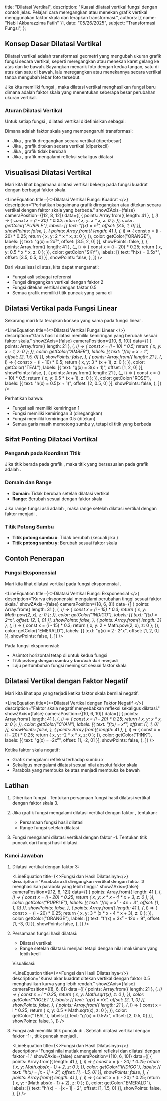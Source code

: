   title: "Dilatasi Vertikal",
  description: "Kuasai dilatasi vertikal fungsi dengan contoh jelas. Pelajari cara meregangkan atau menekan grafik vertikal menggunakan faktor skala dan terapkan transformasi.",
  authors: [{ name: "Nabil Akbarazzima Fatih" }],
  date: "05/26/2025",
  subject: "Transformasi Fungsi",
};


## Konsep Dasar Dilatasi Vertikal

Dilatasi vertikal adalah transformasi geometri yang mengubah ukuran grafik fungsi secara vertikal, seperti meregangkan atau menekan karet gelang ke atas dan ke bawah. Bayangkan menarik foto dengan kedua tangan, satu di atas dan satu di bawah, lalu meregangkan atau menekannya secara vertikal tanpa mengubah lebar foto tersebut.

Jika kita memiliki fungsi <InlineMath math="f(x)" />, maka dilatasi vertikal menghasilkan fungsi baru <InlineMath math="g(x) = k \cdot f(x)" /> dimana <InlineMath math="k" /> adalah faktor skala yang menentukan seberapa besar perubahan ukuran vertikal.

### Aturan Dilatasi Vertikal

Untuk setiap fungsi <InlineMath math="f(x)" />, dilatasi vertikal didefinisikan sebagai:

<BlockMath math="g(x) = k \cdot f(x)" />

Dimana <InlineMath math="k" /> adalah faktor skala yang mempengaruhi transformasi:
- Jika <InlineMath math="k > 1" />, grafik diregangkan secara vertikal (diperbesar)
- Jika <InlineMath math="0 < k < 1" />, grafik ditekan secara vertikal (diperkecil)
- Jika <InlineMath math="k = 1" />, grafik tidak berubah
- Jika <InlineMath math="k < 0" />, grafik mengalami refleksi sekaligus dilatasi

## Visualisasi Dilatasi Vertikal

Mari kita lihat bagaimana dilatasi vertikal bekerja pada fungsi kuadrat <InlineMath math="f(x) = x^2" /> dengan berbagai faktor skala.

<LineEquation
  title={<>Dilatasi Vertikal Fungsi Kuadrat <InlineMath math="f(x) = x^2" /></>}
  description="Perhatikan bagaimana grafik diregangkan atau ditekan secara vertikal dengan faktor skala yang berbeda."
  showZAxis={false}
  cameraPosition={[12, 8, 12]}
  data={[
    {
      points: Array.from({ length: 41 }, (_, i) => {
        const x = (i - 20) * 0.25;
        return { x, y: x * x, z: 0 };
      }),
      color: getColor("PURPLE"),
      labels: [{ text: "f(x) = x²", offset: [3.5, 1, 0] }],
      showPoints: false,
    },
    {
      points: Array.from({ length: 41 }, (_, i) => {
        const x = (i - 20) * 0.25;
        return { x, y: 2 * x * x, z: 0 };
      }),
      color: getColor("ORANGE"),
      labels: [{ text: "g(x) = 2x²", offset: [3.5, 2, 0] }],
      showPoints: false,
    },
    {
      points: Array.from({ length: 41 }, (_, i) => {
        const x = (i - 20) * 0.25;
        return { x, y: 0.5 * x * x, z: 0 };
      }),
      color: getColor("SKY"),
      labels: [{ text: "h(x) = 0.5x²", offset: [3.5, 0.5, 0] }],
      showPoints: false,
    },
  ]}
/>

Dari visualisasi di atas, kita dapat mengamati:
- Fungsi asli <InlineMath math="f(x) = x^2" /> sebagai referensi
- Fungsi <InlineMath math="g(x) = 2x^2" /> diregangkan vertikal dengan faktor 2
- Fungsi <InlineMath math="h(x) = 0.5x^2" /> ditekan vertikal dengan faktor 0.5
- Semua grafik memiliki titik puncak yang sama di <InlineMath math="(0, 0)" />

## Dilatasi Vertikal pada Fungsi Linear

Sekarang mari kita terapkan konsep yang sama pada fungsi linear <InlineMath math="f(x) = x + 1" />.

<LineEquation
  title={<>Dilatasi Vertikal Fungsi Linear <InlineMath math="f(x) = x + 1" /></>}
  description="Garis hasil dilatasi memiliki kemiringan yang berubah sesuai faktor skala."
  showZAxis={false}
  cameraPosition={[10, 6, 10]}
  data={[
    {
      points: Array.from({ length: 21 }, (_, i) => {
        const x = (i - 10) * 0.5;
        return { x, y: x + 1, z: 0 };
      }),
      color: getColor("AMBER"),
      labels: [{ text: "f(x) = x + 1", offset: [2, 1.5, 0] }],
      showPoints: false,
    },
    {
      points: Array.from({ length: 21 }, (_, i) => {
        const x = (i - 10) * 0.5;
        return { x, y: 3 * (x + 1), z: 0 };
      }),
      color: getColor("TEAL"),
      labels: [{ text: "g(x) = 3(x + 1)", offset: [1, 2, 0] }],
      showPoints: false,
    },
    {
      points: Array.from({ length: 21 }, (_, i) => {
        const x = (i - 10) * 0.5;
        return { x, y: 0.5 * (x + 1), z: 0 };
      }),
      color: getColor("ROSE"),
      labels: [{ text: "h(x) = 0.5(x + 1)", offset: [2, 0.5, 0] }],
      showPoints: false,
    },
  ]}
/>

Perhatikan bahwa:
- Fungsi asli <InlineMath math="f(x) = x + 1" /> memiliki kemiringan 1
- Fungsi <InlineMath math="g(x) = 3(x + 1)" /> memiliki kemiringan 3 (diregangkan)
- Fungsi <InlineMath math="h(x) = 0.5(x + 1)" /> memiliki kemiringan 0.5 (ditekan)
- Semua garis masih memotong sumbu y, tetapi di titik yang berbeda

## Sifat Penting Dilatasi Vertikal

### Pengaruh pada Koordinat Titik

Jika titik <InlineMath math="(a, b)" /> berada pada grafik <InlineMath math="f(x)" />, maka titik yang bersesuaian pada grafik <InlineMath math="k \cdot f(x)" /> adalah <InlineMath math="(a, k \cdot b)" />.

### Domain dan Range

- **Domain**: Tidak berubah setelah dilatasi vertikal
- **Range**: Berubah sesuai dengan faktor skala <InlineMath math="k" />

Jika range fungsi asli adalah <InlineMath math="[c, d]" />, maka range setelah dilatasi vertikal dengan faktor <InlineMath math="k > 0" /> menjadi <InlineMath math="[k \cdot c, k \cdot d]" />.

### Titik Potong Sumbu

- **Titik potong sumbu x**: Tidak berubah (kecuali jika <InlineMath math="k = 0" />)
- **Titik potong sumbu y**: Berubah sesuai faktor skala

## Contoh Penerapan

### Fungsi Eksponensial

Mari kita lihat dilatasi vertikal pada fungsi eksponensial <InlineMath math="f(x) = 2^x" />.

<LineEquation
  title={<>Dilatasi Vertikal Fungsi Eksponensial <InlineMath math="f(x) = 2^x" /></>}
  description="Kurva eksponensial mengalami perubahan tinggi sesuai faktor skala."
  showZAxis={false}
  cameraPosition={[8, 6, 8]}
  data={[
    {
      points: Array.from({ length: 31 }, (_, i) => {
        const x = (i - 15) * 0.3;
        return { x, y: Math.pow(2, x), z: 0 };
      }),
      color: getColor("INDIGO"),
      labels: [{ text: "f(x) = 2^x", offset: [2, 1, 0] }],
      showPoints: false,
    },
    {
      points: Array.from({ length: 31 }, (_, i) => {
        const x = (i - 15) * 0.3;
        return { x, y: 2 * Math.pow(2, x), z: 0 };
      }),
      color: getColor("EMERALD"),
      labels: [{ text: "g(x) = 2 · 2^x", offset: [1, 2, 0] }],
      showPoints: false,
    },
  ]}
/>

Pada fungsi eksponensial:
- Asimtot horizontal tetap di <InlineMath math="y = 0" /> untuk kedua fungsi
- Titik potong dengan sumbu y berubah dari <InlineMath math="(0, 1)" /> menjadi <InlineMath math="(0, 2)" />
- Laju pertumbuhan fungsi meningkat sesuai faktor skala

## Dilatasi Vertikal dengan Faktor Negatif

Mari kita lihat apa yang terjadi ketika faktor skala bernilai negatif.

<LineEquation
  title={<>Dilatasi Vertikal dengan Faktor Negatif <InlineMath math="f(x) = x^2" /></>}
  description="Faktor skala negatif menyebabkan refleksi sekaligus dilatasi."
  showZAxis={false}
  cameraPosition={[10, 6, 10]}
  data={[
    {
      points: Array.from({ length: 41 }, (_, i) => {
        const x = (i - 20) * 0.25;
        return { x, y: x * x, z: 0 };
      }),
      color: getColor("CYAN"),
      labels: [{ text: "f(x) = x²", offset: [1, 1, 0] }],
      showPoints: false,
    },
    {
      points: Array.from({ length: 41 }, (_, i) => {
        const x = (i - 20) * 0.25;
        return { x, y: -2 * x * x, z: 0 };
      }),
      color: getColor("PINK"),
      labels: [{ text: "g(x) = -2x²", offset: [1, -2, 0] }],
      showPoints: false,
    },
  ]}
/>

Ketika faktor skala negatif:
- Grafik mengalami refleksi terhadap sumbu x
- Sekaligus mengalami dilatasi sesuai nilai absolut faktor skala
- Parabola yang membuka ke atas menjadi membuka ke bawah

## Latihan

1. Diberikan fungsi <InlineMath math="f(x) = x^2 - 4x + 3" />. Tentukan persamaan fungsi hasil dilatasi vertikal dengan faktor skala 3.

2. Jika grafik fungsi <InlineMath math="g(x) = \sqrt{x}" /> mengalami dilatasi vertikal dengan faktor <InlineMath math="\frac{1}{2}" />, tentukan:
   - Persamaan fungsi hasil dilatasi
   - Range fungsi setelah dilatasi

3. Fungsi <InlineMath math="h(x) = |x - 1| + 2" /> mengalami dilatasi vertikal dengan faktor -1. Tentukan titik puncak dari fungsi hasil dilatasi.

### Kunci Jawaban

1. Dilatasi vertikal dengan faktor 3: <InlineMath math="f'(x) = 3f(x) = 3(x^2 - 4x + 3) = 3x^2 - 12x + 9" />

   <LineEquation
     title={<>Fungsi <InlineMath math="f(x) = x^2 - 4x + 3" /> dan Hasil Dilatasinya</>}
     description="Parabola asli diregangkan vertikal dengan faktor 3 menghasilkan parabola yang lebih tinggi."
     showZAxis={false}
     cameraPosition={[12, 8, 12]}
     data={[
       {
         points: Array.from({ length: 41 }, (_, i) => {
           const x = (i - 20) * 0.25;
           return { x, y: x * x - 4 * x + 3, z: 0 };
         }),
         color: getColor("PURPLE"),
         labels: [{ text: "f(x) = x² - 4x + 3", offset: [1, 1, 0] }],
         showPoints: false,
       },
       {
         points: Array.from({ length: 41 }, (_, i) => {
           const x = (i - 20) * 0.25;
           return { x, y: 3 * (x * x - 4 * x + 3), z: 0 };
         }),
         color: getColor("ORANGE"),
         labels: [{ text: "f'(x) = 3x² - 12x + 9", offset: [1, -3, 0] }],
         showPoints: false,
       },
     ]}
   />

2. Persamaan fungsi hasil dilatasi:
    
   - Dilatasi vertikal: <InlineMath math="g'(x) = \frac{1}{2}g(x) = \frac{1}{2}\sqrt{x}" />
   - Range setelah dilatasi: <InlineMath math="[0, \infty)" /> menjadi <InlineMath math="[0, \infty)" /> tetapi dengan nilai maksimum yang lebih kecil

   Visualisasi:

   <LineEquation
     title={<>Fungsi <InlineMath math="g(x) = \sqrt{x}" /> dan Hasil Dilatasinya</>}
     description="Kurva akar kuadrat ditekan vertikal dengan faktor 0.5 menghasilkan kurva yang lebih rendah."
     showZAxis={false}
     cameraPosition={[8, 6, 8]}
     data={[
       {
         points: Array.from({ length: 21 }, (_, i) => {
           const x = i * 0.25;
           return { x, y: Math.sqrt(x), z: 0 };
         }),
         color: getColor("VIOLET"),
         labels: [{ text: "g(x) = √x", offset: [2, 1, 0] }],
         showPoints: false,
       },
       {
         points: Array.from({ length: 21 }, (_, i) => {
           const x = i * 0.25;
           return { x, y: 0.5 * Math.sqrt(x), z: 0 };
         }),
         color: getColor("TEAL"),
         labels: [{ text: "g'(x) = 0.5√x", offset: [2, 0.5, 0] }],
         showPoints: false,
       },
     ]}
   />

3. Fungsi asli <InlineMath math="h(x) = |x - 1| + 2" /> memiliki titik puncak di <InlineMath math="(1, 2)" />.
   Setelah dilatasi vertikal dengan faktor -1: <InlineMath math="h'(x) = -1 \cdot (|x - 1| + 2) = -|x - 1| - 2" />, titik puncak menjadi <InlineMath math="(1, -2)" />.

   <LineEquation
     title={<>Fungsi <InlineMath math="h(x) = |x - 1| + 2" /> dan Hasil Dilatasinya</>}
     description="Fungsi nilai mutlak mengalami refleksi dan dilatasi dengan faktor -1."
     showZAxis={false}
     cameraPosition={[10, 6, 10]}
     data={[
       {
         points: Array.from({ length: 41 }, (_, i) => {
           const x = (i - 20) * 0.25;
           return { x, y: Math.abs(x - 1) + 2, z: 0 };
         }),
         color: getColor("INDIGO"),
         labels: [{ text: "h(x) = |x - 1| + 2", offset: [1, -1.5, 0] }],
         showPoints: false,
       },
       {
         points: Array.from({ length: 41 }, (_, i) => {
           const x = (i - 20) * 0.25;
           return { x, y: -(Math.abs(x - 1) + 2), z: 0 };
         }),
         color: getColor("EMERALD"),
         labels: [{ text: "h'(x) = -|x - 1| - 2", offset: [1, 1.5, 0] }],
         showPoints: false,
       },
     ]}
   />  